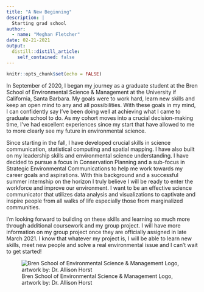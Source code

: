 ```yaml
---
title: "A New Beginning"
description: |
  Starting grad school
author:
  - name: "Meghan Fletcher"
date: 02-21-2021
output:
  distill::distill_article:
    self_contained: false
---
```




```r
knitr::opts_chunk$set(echo = FALSE)
```

In September of 2020, I began my journey as a graduate student at the Bren School of Environmental Science & Management at the University if California, Santa Barbara. My goals were to work hard, learn new skills and keep an open mind to any and all possibilities. With these goals in my mind, I can confidently say I've been doing well at achieving what I came to graduate school to do. As my cohort moves into a crucial decision-making time, I've had excellent experiences since my start that have allowed to me to more clearly see my future in environmental science. 

Since starting in the fall, I have developed crucial skills in science communication, statistical computing and spatial mapping. I have also built on my leadership skills and environmental science understanding. I have decided to pursue a focus in Conservation Planning and a sub-focus in Strategic  Environmental Communications to help me work towards my career goals and aspirations. With this background and a successful summer internship on the horizon I truly believe I will be ready to enter the workforce and improve our environment. I want to be an effective science communicator that utilizes data analysis and visualizations to captivate and inspire people from all walks of life especially those from marginalized communities. 

I'm looking forward to building on these skills and learning so much more through additional coursework and my group project. I will have more information on my group project once they are officially assigned in late March 2021. I know that whatever my project is, I will be able to learn new skills, meet new people and solve a real environmental issue and I can't wait to get started!


![Bren School of Environmental Science & Management Logo, artwork by: Dr. Allison Horst](bren_logo.jpg)
